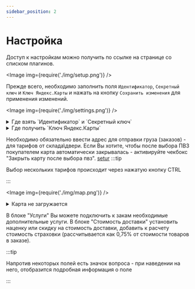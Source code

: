```yaml
---
sidebar_position: 2
---
```



# Настройка

Доступ к настройкам можно получить по ссылке на странице со списком плагинов.

<Image img={require('./img/setup.png')} />

Прежде всего, необходимо заполнить поля `Идентификатор`, `Секретный ключ` и `Ключ Яндекс.Карты` и нажать на кнопку
`Сохранить изменения` для применения изменений.

<Image img={require('./img/settings.png')} />

<details>
    <summary>Где взять `Идентификатор` и `Секретный ключ`</summary>

    Необходимо перейти на страницу [Интеграции](https://lk.cdek.ru/integration) в ЛК СДЭК
    <Image img={require('./img/int.png')} />
    И скопировать ключи из соответствующих полей.
    <Image img={require('./img/keys.png')} />

</details>

<details>
    <summary>Где получить `Ключ Яндекс.Карты`</summary>

    Зайдите на страницу Кабинета Разработчика и нажмите кнопку Получить ключ. Во всплывающем окне выберите сервис
    «JavaScript API и HTTP Геокодер».

    :::note

    Может пройти до 1 часа после последних изменений до того, как ключ начнет работать.

    :::

    После заполнения формы появится надпись «Сервис успешно подключен». Созданный ключ будет доступен в разделе «Ключи».
    Его необходимо использовать в дальнейшем при подключении API.

    :::warning

    Обязательно задайте параметр HTTP Referrer равный адресу вашего сайта для ключа.

    Подробнее можно прочитать на странице https://yandex.ru/dev/jsapi30/doc/ru/limit

    :::
</details>

Необходимо обязательно ввести адрес для отправки груза (заказов) - для тарифов от склада\двери.
Если Вы хотите, чтобы после выбора ПВЗ покупателем карта автоматически закрывалась - активируйте чекбокс "Закрыть карту после выбора пвз".
[setur](https://ibb.co/mNJ6nSs)
:::tip

Выбор нескольких тарифов происходит через нажатую кнопку CTRL

:::

<Image img={require('./img/map.png')} />

<details>
    <summary>Карта не загружается</summary>

    <Image img={require('./img/yandex.png')} />

    Пожалуйста, проверьте ключ карты Яндекс и настройки HTTP Referrer.
    Также попробуйте подождать до 1 часа после последних изменений на стороне Яндекса.

    Если проблема сохраняется, пожалуйста, обратитесь в [техподдержку](mailto:integrator@cdek.ru).

</details>

В блоке "Услуги" Вы можете подключить к закам необходимые дополнительные услуги.
В блоке "Cтоимость доставки" установить наценку или скидку на стоимость доставки, добавить к расчету стоимость страховки (рассчитывается как 0,75% от стоимости товаров в заказе).

:::tip

Напротив некоторых полей есть значок вопроса - при наведении на него, отобразится подробная информация о поле

:::

